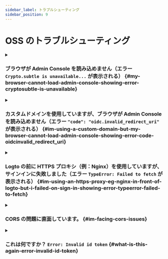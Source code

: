 ```yaml
---
sidebar_label: トラブルシューティング
sidebar_position: 9
---
```


# OSS のトラブルシューティング

<details>

<summary>

### ブラウザが Admin Console を読み込めません（エラー `Crypto.subtle is unavailable...` が表示される） \{#my-browser-cannot-load-admin-console-showing-error-cryptosubtle-is-unavailable}

</summary>

Admin Console は [Web Crypto API](https://developer.mozilla.org/en-US/docs/Web/API/Web_Crypto_API) を使用しており、これは [セキュアコンテキスト](https://developer.mozilla.org/en-US/docs/Web/Security/Secure_Contexts) が必要です。つまり、HTTPS または `localhost` での HTTP が必要です。

IP アドレスやカスタムドメインで HTTP を使用すると、ブラウザは Admin Console を読み込むことができません。

</details>

<details>

<summary>

### カスタムドメインを使用していますが、ブラウザが Admin Console を読み込めません（エラー `"code": "oidc.invalid_redirect_uri"` が表示される） \{#im-using-a-custom-domain-but-my-browser-cannot-load-admin-console-showing-error-code-oidcinvalid_redirect_uri}

</summary>

`localhost` ではなくカスタムドメインを使用している場合、環境変数 `ENDPOINT` を Logto の URL に設定する必要があります。これは OIDC のリダイレクト URI の厳しい要件によるものです。詳細は [Configuration](/concepts/core-service/configuration/) を参照してください。

</details>

<details>

<summary>

### Logto の前に HTTPS プロキシ（例：Nginx）を使用していますが、サインインに失敗しました（エラー `TypeError: Failed to fetch` が表示される） \{#im-using-an-https-proxy-eg-nginx-in-front-of-logto-but-i-failed-on-sign-in-showing-error-typeerror-failed-to-fetch}

</summary>

- まず、ノード環境変数 `TRUST_PROXY_HEADER` を `true` に設定していることを確認してください。詳細は [Configuration](/concepts/core-service/configuration/#using-a-https-proxy) を参照してください。
- また、プロキシ設定で `X-Forwarded-Proto` ヘッダーを `https` に設定する必要があります。詳細は [Trusting TLS offloading proxies](https://github.com/panva/node-oidc-provider/blob/main/docs/README.md#trusting-tls-offloading-proxies) を参照してください。

</details>

<details>

<summary>

### CORS の問題に直面しています。 \{#im-facing-cors-issues}

</summary>

- `ADMIN_ENDPOINT` が指定されていない場合、`localhost:[admin-port]` は Logto でクロスオリジンリソース共有 (CORS) を実行することが許可されます。
- `ADMIN_ENDPOINT` が指定されている場合、`ADMIN_ENDPOINT` のオリジンからのリクエストのみが許可されます。

</details>

<details>

<summary>

### これは何ですか？ `Error: Invalid id token` \{#what-is-this-again-error-invalid-id-token}

</summary>

トークンを混乱させていない場合、ほとんどの場合、サーバーの時間とクライアントの時間の不一致が原因です。サーバーとクライアントの時間を同期して、再試行してください。

</details>
